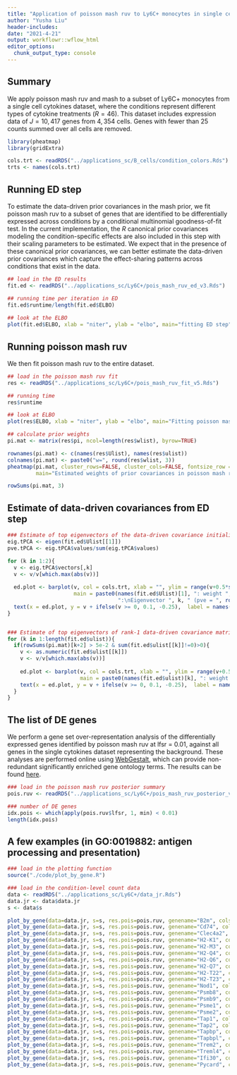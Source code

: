 ```yaml
---
title: "Application of poisson mash ruv to Ly6C+ monocytes in single cell cytokines data"
author: "Yusha Liu"
header-includes:
date: "2021-4-21"
output: workflowr::wflow_html
editor_options:
  chunk_output_type: console
---
```


## Summary
We apply poisson mash ruv and mash to a subset of Ly6C+ monocytes from a single cell cytokines dataset, where the conditions represent different types of cytokine treatments ($R=46$). This dataset includes expression data of $J=10,417$ genes from $4,354$ cells. Genes with fewer than $25$ counts summed over all cells are removed. 
```r
library(pheatmap)
library(gridExtra)

cols.trt <- readRDS("../applications_sc/B_cells/condition_colors.Rds")
trts <- names(cols.trt)

```



## Running ED step
To estimate the data-driven prior covariances in the mash prior, we fit poisson mash ruv to a subset of genes that are identified to be differentially expressed across conditions by a conditional multinomial goodness-of-fit test. In the current implementation, the $R$ canonical prior covariances modeling the condition-specific effects are also included in this step with their scaling parameters to be estimated. We expect that in the presence of these canonical prior covariances, we can better estimate the data-driven prior covariances which capture the effect-sharing patterns across conditions that exist in the data.
```r
## load in the ED results
fit.ed <- readRDS("../applications_sc/Ly6C+/pois_mash_ruv_ed_v3.Rds")

## running time per iteration in ED
fit.ed$runtime/length(fit.ed$ELBO)
                      
## look at the ELBO
plot(fit.ed$ELBO, xlab = "niter", ylab = "elbo", main="fitting ED step")

```



## Running poisson mash ruv
We then fit poisson mash ruv to the entire dataset.
```r
## load in the poisson mash ruv fit
res <- readRDS("../applications_sc/Ly6C+/pois_mash_ruv_fit_v5.Rds")

## running time
res$runtime

## look at ELBO
plot(res$ELBO, xlab = "niter", ylab = "elbo", main="Fitting poisson mash ruv")

## calculate prior weights
pi.mat <- matrix(res$pi, ncol=length(res$wlist), byrow=TRUE)

rownames(pi.mat) <- c(names(res$Ulist), names(res$ulist))
colnames(pi.mat) <- paste0("w=", round(res$wlist, 3))
pheatmap(pi.mat, cluster_rows=FALSE, cluster_cols=FALSE, fontsize_row = 6, fontsize_col=6, 
         main="Estimated weights of prior covariances in poisson mash ruv")

rowSums(pi.mat, 3)

```



## Estimate of data-driven covariances from ED step
```r
### Estimate of top eigenvectors of the data-driven covariance initialized by rank-5 PCA
eig.tPCA <- eigen(fit.ed$Ulist[[1]])
pve.tPCA <- eig.tPCA$values/sum(eig.tPCA$values)

for (k in 1:2){
  v <- eig.tPCA$vectors[,k]
  v <- v/v[which.max(abs(v))]
  
  ed.plot <- barplot(v, col = cols.trt, xlab = "", ylim = range(v+0.5*sign(v)),
                     main = paste0(names(fit.ed$Ulist)[1], ": weight ", round(rowSums(pi.mat)[1],3), 
                                   ":\nEigenvector ", k, " (pve = ", round(pve.tPCA[k],3), ")"))
  text(x = ed.plot, y = v + ifelse(v >= 0, 0.1, -0.25),  label = names(cols.trt), pos = 3, cex = 0.75, col = "black", srt=90)
}


### Estimate of top eigenvectors of rank-1 data-driven covariance matrices
for (k in 1:length(fit.ed$ulist)){
  if(rowSums(pi.mat)[k+2] > 5e-2 & sum(fit.ed$ulist[[k]]!=0)>0){
    v <- as.numeric(fit.ed$ulist[[k]])
    v <- v/v[which.max(abs(v))]
    
    ed.plot <- barplot(v, col = cols.trt, xlab = "", ylim = range(v+0.5*sign(v)), 
                       main = paste0(names(fit.ed$ulist)[k], ": weight ", round(rowSums(pi.mat)[k+2],3))) 
    text(x = ed.plot, y = v + ifelse(v >= 0, 0.1, -0.25),  label = names(cols.trt), pos = 3, cex = 0.75, col = "black", srt=90)
  }
}

```



## The list of DE genes
We perform a gene set over-representation analysis of the differentially expressed genes identified by poisson mash ruv at lfsr = 0.01, against all genes in the single cytokines dataset representing the background. These analyses are performed online using [WebGestalt](http://www.webgestalt.org), which can provide non-redundant significantly enriched gene ontology terms. The results can be found [here](../output/Report_Ly6C_pos_monocytes.html).
```r
### load in the poisson mash ruv posterior summary
pois.ruv <- readRDS("../applications_sc/Ly6C+/pois_mash_ruv_posterior_v5.Rds")

### number of DE genes
idx.pois <- which(apply(pois.ruv$lfsr, 1, min) < 0.01)
length(idx.pois)

```



## A few examples (in GO:0019882: antigen processing and presentation)
```r
### load in the plotting function
source("./code/plot_by_gene.R")

### load in the condition-level count data
data <- readRDS("../applications_sc/Ly6C+/data_jr.Rds")
data.jr <- data$data.jr
s <- data$s

plot_by_gene(data=data.jr, s=s, res.pois=pois.ruv, genename="B2m", cols.trt=cols.trt)
plot_by_gene(data=data.jr, s=s, res.pois=pois.ruv, genename="Cd74", cols.trt=cols.trt)
plot_by_gene(data=data.jr, s=s, res.pois=pois.ruv, genename="Clec4a2", cols.trt=cols.trt)
plot_by_gene(data=data.jr, s=s, res.pois=pois.ruv, genename="H2-K1", cols.trt=cols.trt)
plot_by_gene(data=data.jr, s=s, res.pois=pois.ruv, genename="H2-M3", cols.trt=cols.trt)
plot_by_gene(data=data.jr, s=s, res.pois=pois.ruv, genename="H2-Q4", cols.trt=cols.trt)
plot_by_gene(data=data.jr, s=s, res.pois=pois.ruv, genename="H2-Q6", cols.trt=cols.trt)
plot_by_gene(data=data.jr, s=s, res.pois=pois.ruv, genename="H2-Q7", cols.trt=cols.trt)
plot_by_gene(data=data.jr, s=s, res.pois=pois.ruv, genename="H2-T22", cols.trt=cols.trt)
plot_by_gene(data=data.jr, s=s, res.pois=pois.ruv, genename="H2-T23", cols.trt=cols.trt)
plot_by_gene(data=data.jr, s=s, res.pois=pois.ruv, genename="Nod1", cols.trt=cols.trt)
plot_by_gene(data=data.jr, s=s, res.pois=pois.ruv, genename="Psmb8", cols.trt=cols.trt)
plot_by_gene(data=data.jr, s=s, res.pois=pois.ruv, genename="Psmb9", cols.trt=cols.trt)
plot_by_gene(data=data.jr, s=s, res.pois=pois.ruv, genename="Psme1", cols.trt=cols.trt)
plot_by_gene(data=data.jr, s=s, res.pois=pois.ruv, genename="Psme2", cols.trt=cols.trt)
plot_by_gene(data=data.jr, s=s, res.pois=pois.ruv, genename="Tap1", cols.trt=cols.trt)
plot_by_gene(data=data.jr, s=s, res.pois=pois.ruv, genename="Tap2", cols.trt=cols.trt)
plot_by_gene(data=data.jr, s=s, res.pois=pois.ruv, genename="Tapbp", cols.trt=cols.trt)
plot_by_gene(data=data.jr, s=s, res.pois=pois.ruv, genename="Tapbpl", cols.trt=cols.trt)
plot_by_gene(data=data.jr, s=s, res.pois=pois.ruv, genename="Trem2", cols.trt=cols.trt)
plot_by_gene(data=data.jr, s=s, res.pois=pois.ruv, genename="Treml4", cols.trt=cols.trt)
plot_by_gene(data=data.jr, s=s, res.pois=pois.ruv, genename="Ifi30", cols.trt=cols.trt)
plot_by_gene(data=data.jr, s=s, res.pois=pois.ruv, genename="Pycard", cols.trt=cols.trt)

```
